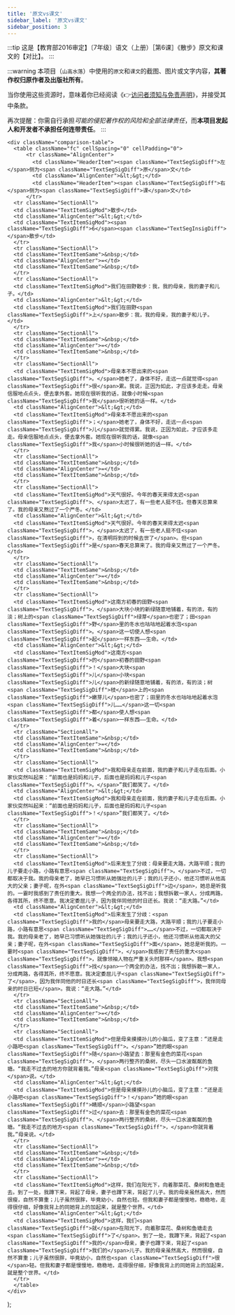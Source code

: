 ```yaml
---
title: '原文vs课文'
sidebar_label: '原文vs课文'
sidebar_position: 3
---
```


:::tip
这是【教育部2016审定】〔7年级〕语文（上册）［第6课］《散步》原文和课文的【对比】。
:::

:::warning
本项目（`山高水落`）中使用的`原文`和`课文`的截图、图片或文字内容，**其著作权归原作者及出版社所有**。

当你使用这些资源时，意味着你已经阅读《👉[访问者须知与免责声明](/#访问者须知与免责声明)》，并接受其中条款。

再次提醒：你需自行承担*可能的侵犯著作权的风险和全部法律责任*，而**本项目发起人和开发者不承担任何连带责任**。
:::

    <div className="comparison-table">
      <table className="fc" cellSpacing="0" cellPadding="0">
          <tr className="AlignCenter">
            <td className="HeaderItem"><span className="TextSegSigDiff">左</span>侧为<span className="TextSegSigDiff">原</span>文</td>
            <td className="AlignCenter">&lt;&gt;</td>
            <td className="HeaderItem"><span className="TextSegSigDiff">右</span>侧为<span className="TextSegSigDiff">课</span>文</td>
          </tr>
      <tr className="SectionAll">
      <td className="TextItemSigMod">散步</td>
      <td className="AlignCenter">&lt;&gt;</td>
      <td className="TextItemSigMod"><span className="TextSegSigDiff">6</span><span className="TextSegInsigDiff"> </span>散步</td>
      </tr>
      <tr className="SectionAll">
      <td className="TextItemSame">&nbsp;</td>
      <td className="AlignCenter">=</td>
      <td className="TextItemSame">&nbsp;</td>
      </tr>
      <tr className="SectionAll">
      <td className="TextItemSigMod">我们在田野散步：我，我的母亲，我的妻子和儿子。</td>
      <td className="AlignCenter">&lt;&gt;</td>
      <td className="TextItemSigMod">我们在田野<span className="TextSegSigDiff">上</span>散步：我，我的母亲，我的妻子和儿子。</td>
      </tr>
      <tr className="SectionAll">
      <td className="TextItemSame">&nbsp;</td>
      <td className="AlignCenter">=</td>
      <td className="TextItemSame">&nbsp;</td>
      </tr>
      <tr className="SectionAll">
      <td className="TextItemSigMod">母亲本不愿出来的<span className="TextSegSigDiff">。</span>她老了，身体不好，走远一点就觉得<span className="TextSegSigDiff">很</span>累。我说，正因为如此，才应该多走走。母亲信服地点点头，便去拿外套。她现在很听我的话，就像小时候<span className="TextSegSigDiff">我</span>很听她的话一样。</td>
      <td className="AlignCenter">&lt;&gt;</td>
      <td className="TextItemSigMod">母亲本不愿出来的<span className="TextSegSigDiff">；</span>她老了，身体不好，走远一点<span className="TextSegSigDiff">儿</span>就觉得累。我说，正因为如此，才应该多走走。母亲信服地点点头，便去拿外套。她现在很听我的话，就像<span className="TextSegSigDiff">我</span>小时候很听她的话一样。</td>
      </tr>
      <tr className="SectionAll">
      <td className="TextItemSame">&nbsp;</td>
      <td className="AlignCenter">=</td>
      <td className="TextItemSame">&nbsp;</td>
      </tr>
      <tr className="SectionAll">
      <td className="TextItemSigMod">天气很好。今年的春天来得太迟<span className="TextSegSigDiff">、</span>太迟了，有一些老人挺不住。但春天总算来了。我的母亲又熬过了一个严冬。</td>
      <td className="AlignCenter">&lt;&gt;</td>
      <td className="TextItemSigMod">天气很好。今年的春天来得太迟<span className="TextSegSigDiff">，</span>太迟了，有一些老人挺不住<span className="TextSegSigDiff">，在清明将到的时候去世了</span>。但<span className="TextSegSigDiff">是</span>春天总算来了。我的母亲又熬过了一个严冬。</td>
      </tr>
      <tr className="SectionAll">
      <td className="TextItemSame">&nbsp;</td>
      <td className="AlignCenter">=</td>
      <td className="TextItemSame">&nbsp;</td>
      </tr>
      <tr className="SectionAll">
      <td className="TextItemSigMod">这南方初春的田野<span className="TextSegSigDiff">，</span>大块小块的新绿随意地铺着，有的浓，有的淡；树上的<span className="TextSegSigDiff">绿芽</span>也密了；田<span className="TextSegSigDiff">野</span>里的冬水也咕咕地起着水泡<span className="TextSegSigDiff">。</span>这一切使人想<span className="TextSegSigDiff">起</span>一样东西——生命。</td>
      <td className="AlignCenter">&lt;&gt;</td>
      <td className="TextItemSigMod">这南方<span className="TextSegSigDiff">的</span>初春的田野<span className="TextSegSigDiff">！</span>大块<span className="TextSegSigDiff">儿</span>小块<span className="TextSegSigDiff">儿</span>的新绿随意地铺着，有的浓，有的淡；树<span className="TextSegSigDiff">枝</span>上的<span className="TextSegSigDiff">嫩芽儿</span>也密了；田里的冬水也咕咕地起着水泡<span className="TextSegSigDiff">儿……</span>这一切<span className="TextSegSigDiff">都</span>使人想<span className="TextSegSigDiff">着</span>一样东西——生命。</td>
      </tr>
      <tr className="SectionAll">
      <td className="TextItemSame">&nbsp;</td>
      <td className="AlignCenter">=</td>
      <td className="TextItemSame">&nbsp;</td>
      </tr>
      <tr className="SectionAll">
      <td className="TextItemSigMod">我和母亲走在前面，我的妻子和儿子走在后面。小家伙突然叫起来：“前面也是妈妈和儿子，后面也是妈妈和儿子<span className="TextSegSigDiff">。</span>”我们都笑了。</td>
      <td className="AlignCenter">&lt;&gt;</td>
      <td className="TextItemSigMod">我和母亲走在前面，我的妻子和儿子走在后面。小家伙突然叫起来：“前面也是妈妈和儿子，后面也是妈妈和儿子<span className="TextSegSigDiff">！</span>”我们都笑了。</td>
      </tr>
      <tr className="SectionAll">
      <td className="TextItemSame">&nbsp;</td>
      <td className="AlignCenter">=</td>
      <td className="TextItemSame">&nbsp;</td>
      </tr>
      <tr className="SectionAll">
      <td className="TextItemSigMod">后来发生了分歧：母亲要走大路，大路平顺；我的儿子要走小路，小路有意思<span className="TextSegSigDiff">。</span>不过，一切都取决于我。我的母亲老了，她早已习惯听从她强壮的儿子；我的儿子还小，他还习惯听从他高大的父亲；妻子呢，在外<span className="TextSegSigDiff">边</span>，她总是听我的。一霎时我感到了责任的重大。我想一个两全的办法，找不出；我想拆散一家人，分成两路，各得其所，终不愿意。我决定委屈儿子，因为我伴同他的时日还长。我说：“走大路。”</td>
      <td className="AlignCenter">&lt;&gt;</td>
      <td className="TextItemSigMod">后来发生了分歧：<span className="TextSegSigDiff">我的</span>母亲要走大路，大路平顺；我的儿子要走小路，小路有意思<span className="TextSegSigDiff">……</span>不过，一切都取决于我。我的母亲老了，她早已习惯听从她强壮的儿子；我的儿子还小，他还习惯听从他高大的父亲；妻子呢，在外<span className="TextSegSigDiff">面</span>，她总是听我的。一霎时<span className="TextSegSigDiff">，</span>我感到了责任的重大<span className="TextSegSigDiff">，就像领袖人物在严重关头时那样</span>。我想<span className="TextSegSigDiff">找</span>一个两全的办法，找不出；我想拆散一家人，分成两路，各得其所，终不愿意。我决定委屈儿子<span className="TextSegSigDiff">了</span>，因为我伴同他的时日还长<span className="TextSegSigDiff">，我伴同母亲的时日已短</span>。我说：“走大路。”</td>
      </tr>
      <tr className="SectionAll">
      <td className="TextItemSame">&nbsp;</td>
      <td className="AlignCenter">=</td>
      <td className="TextItemSame">&nbsp;</td>
      </tr>
      <tr className="SectionAll">
      <td className="TextItemSigMod">但是母亲摸摸孙儿的小脑瓜，变了主意：“还是走小路吧<span className="TextSegSigDiff">。</span>”她的眼<span className="TextSegSigDiff">随</span>小路望去：那里有金色的菜花<span className="TextSegSigDiff">，</span>两行整齐的桑树，尽头一口水波粼粼的鱼塘。“我走不过去的地方你就背着我。”母亲<span className="TextSegSigDiff">对我</span>说。</td>
      <td className="AlignCenter">&lt;&gt;</td>
      <td className="TextItemSigMod">但是母亲摸摸孙儿的小脑瓜，变了主意：“还是走小路吧<span className="TextSegSigDiff">！</span>”她的眼<span className="TextSegSigDiff">睛顺</span>小路望<span className="TextSegSigDiff">过</span>去：那里有金色的菜花<span className="TextSegSigDiff">、</span>两行整齐的桑树，尽头一口水波粼粼的鱼塘。“我走不过去的地方<span className="TextSegSigDiff">，</span>你就背着我。”母亲说。</td>
      </tr>
      <tr className="SectionAll">
      <td className="TextItemSame">&nbsp;</td>
      <td className="AlignCenter">=</td>
      <td className="TextItemSame">&nbsp;</td>
      </tr>
      <tr className="SectionAll">
      <td className="TextItemSigMod">这样，我们在阳光下，向着那菜花、桑树和鱼塘走去。到了一处，我蹲下来，背起了母亲，妻子也蹲下来，背起了儿子。我的母亲虽然高大，然而很瘦，自然不算重；儿子虽然很胖，毕竟幼小，自然也轻。但我和妻子都是慢慢地，稳稳地，走得很仔细，好像我背上的同她背上的加起来，就是整个世界。</td>
      <td className="AlignCenter">&lt;&gt;</td>
      <td className="TextItemSigMod">这样，我们<span className="TextSegSigDiff">就</span>在阳光下，向着那菜花、桑树和鱼塘走去<span className="TextSegSigDiff">了</span>。到了一处，我蹲下来，背起了<span className="TextSegSigDiff">我的</span>母亲，妻子也蹲下来，背起了<span className="TextSegSigDiff">我们的</span>儿子。我的母亲虽然高大，然而很瘦，自然不算重；儿子虽然很胖，毕竟幼小，自然也<span className="TextSegSigDiff">很</span>轻。但我和妻子都是慢慢地，稳稳地，走得很仔细，好像我背上的同她背上的加起来，就是整个世界。</td>
      </tr>
      </table>
    </div>
);

<MyComponent />
